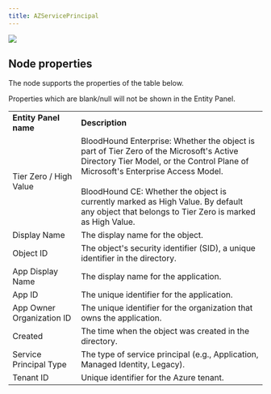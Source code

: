 ```yaml
---
title: AZServicePrincipal
---
```


<Frame>
  <img src="/assets/18246479746331.png"/>
</Frame>


## Node properties

The node supports the properties of the table below.

<Note>
Properties which are blank/null will not be shown in the Entity Panel.
</Note>

|     |     |
| --- | --- |
| **Entity Panel name** | **Description** |
| Tier Zero / High Value | BloodHound Enterprise: Whether the object is part of Tier Zero of the Microsoft's Active Directory Tier Model, or the Control Plane of Microsoft's Enterprise Access Model.  <br/>  <br/>BloodHound CE: Whether the object is currently marked as High Value. By default any object that belongs to Tier Zero is marked as High Value. |
| Display Name | The display name for the object. |
| Object ID | The object's security identifier (SID), a unique identifier in the directory. |
| App Display Name | The display name for the application. |
| App ID | The unique identifier for the application. |
| App Owner Organization ID | The unique identifier for the organization that owns the application. |
| Created | The time when the object was created in the directory. |
| Service Principal Type | The type of service principal (e.g., Application, Managed Identity, Legacy). |
| Tenant ID | Unique identifier for the Azure tenant. |
